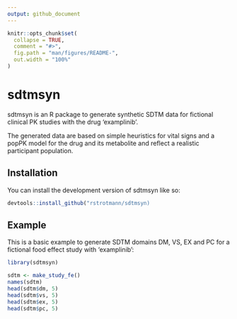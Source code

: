 ```yaml
---
output: github_document
---
```


<!-- README.md is generated from README.Rmd. Please edit that file -->

```r
knitr::opts_chunk$set(
  collapse = TRUE,
  comment = "#>",
  fig.path = "man/figures/README-",
  out.width = "100%"
)
```

# sdtmsyn

<!-- badges: start -->
<!-- badges: end -->

sdtmsyn is an R package to generate synthetic SDTM data for fictional clinical
PK studies with the drug 'examplinib'.

The generated data are based on simple heuristics for vital signs and a popPK
model for the drug and its metabolite and reflect a realistic participant
population.

## Installation

You can install the development version of sdtmsyn like so:

``` r
devtools::install_github("rstrotmann/sdtmsyn)
```

## Example

This is a basic example to generate SDTM domains DM, VS, EX and PC for a
fictional food effect study with 'examplinib':

```r
library(sdtmsyn)

sdtm <- make_study_fe()
names(sdtm)
head(sdtm$dm, 5)
head(sdtm$vs, 5)
head(sdtm$ex, 5)
head(sdtm$pc, 5)
```

